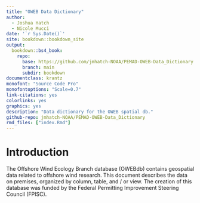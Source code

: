 ```yaml
---
title: "OWEB Data Dictionary"
author:
  - Joshua Hatch
  - Nicole Mucci
date: '`r Sys.Date()`'
site: bookdown::bookdown_site
output:
  bookdown::bs4_book:
    repo:
      base: https://github.com/jmhatch-NOAA/PEMAD-OWEB-Data_Dictionary
      branch: main
      subdir: bookdown
documentclass: krantz
monofont: "Source Code Pro"
monofontoptions: "Scale=0.7"
link-citations: yes
colorlinks: yes
graphics: yes
description: "Data dictionary for the OWEB spatial db."
github-repo: jmhatch-NOAA/PEMAD-OWEB-Data_Dictionary
rmd_files: ["index.Rmd"]
---
```


# Introduction

The Offshore Wind Ecology Branch database (OWEBdb) contains geospatial data related to offshore wind research. This document describes the data on premises, organized by column, table, and / or view. The creation of this database was funded by the Federal Permitting Improvement Steering Council (FPISC).

